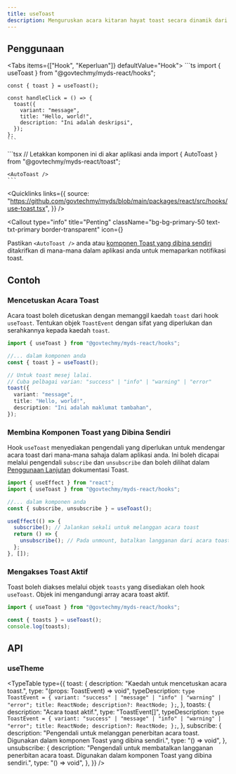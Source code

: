 ```yaml
---
title: useToast
description: Menguruskan acara kitaran hayat toast secara dinamik dari mana-mana sahaja dalam aplikasi.
---
```



## Penggunaan

<Tabs items={["Hook", "Keperluan"]} defaultValue="Hook">
  <Tab value="Hook" className="not-prose">
    ```ts
    import { useToast } from "@govtechmy/myds-react/hooks";

    const { toast } = useToast();

    const handleClick = () => {
      toast({
        variant: "message",
        title: "Hello, world!",
        description: "Ini adalah deskripsi",
      });
    };
    ```

  </Tab>
  <Tab value="Keperluan">
    ```tsx
    // Letakkan komponen ini di akar aplikasi anda
    import { AutoToast } from "@govtechmy/myds-react/toast";

    <AutoToast />
    ```

  </Tab>
</Tabs>

<Quicklinks
  links={{
    source:
      "https://github.com/govtechmy/myds/blob/main/packages/react/src/hooks/use-toast.tsx",
  }}
/>

<Callout
  type="info"
  title="Penting"
  className="bg-bg-primary-50 text-txt-primary border-transparent"
  icon={<InfoIcon className="size-5" />}
>
  Pastikan `<AutoToast />` anda atau [komponen Toast yang dibina
  sendiri](/docs/develop/toast#advanced-usage) ditakrifkan di mana-mana dalam
  aplikasi anda untuk memaparkan notifikasi toast.
</Callout>

## Contoh

### Mencetuskan Acara Toast

Acara toast boleh dicetuskan dengan memanggil kaedah `toast` dari hook `useToast`. Tentukan objek `ToastEvent` dengan sifat yang diperlukan dan serahkannya kepada kaedah `toast`.

```ts title="Contoh"
import { useToast } from "@govtechmy/myds-react/hooks";

//... dalam komponen anda
const { toast } = useToast();

// Untuk toast mesej lalai.
// Cuba pelbagai varian: "success" | "info" | "warning" | "error"
toast({
  variant: "message",
  title: "Hello, world!",
  description: "Ini adalah maklumat tambahan",
});
```

### Membina Komponen Toast yang Dibina Sendiri

Hook `useToast` menyediakan pengendali yang diperlukan untuk mendengar acara toast dari mana-mana sahaja dalam aplikasi anda. Ini boleh dicapai melalui pengendali `subscribe` dan `unsubscribe` dan boleh dilihat dalam [Penggunaan Lanjutan](/docs/develop/toast#advanced-usage) dokumentasi Toast.

```ts title="Toast.tsx"
import { useEffect } from "react";
import { useToast } from "@govtechmy/myds-react/hooks";

//... dalam komponen anda
const { subscribe, unsubscribe } = useToast();

useEffect(() => {
  subscribe(); // Jalankan sekali untuk melanggan acara toast
  return () => {
    unsubscribe(); // Pada unmount, batalkan langganan dari acara toast
  };
}, []);
```

### Mengakses Toast Aktif

Toast boleh diakses melalui objek `toasts` yang disediakan oleh hook `useToast`. Objek ini mengandungi array acara toast aktif.

```ts title="Contoh"
import { useToast } from "@govtechmy/myds-react/hooks";

const { toasts } = useToast();
console.log(toasts);
```

## API

### useTheme

<TypeTable
  type={{
    toast: {
      description: "Kaedah untuk mencetuskan acara toast.",
      type: "(props: ToastEvent) => void",
      typeDescription: `type ToastEvent = {
    variant: "success" | "message" | "info" | "warning" | "error";
    title: ReactNode;
    description?: ReactNode;
};`,
    },
    toasts: {
      description: "Acara toast aktif.",
      type: "ToastEvent[]",
      typeDescription: `type ToastEvent = {
    variant: "success" | "message" | "info" | "warning" | "error";
    title: ReactNode;
    description?: ReactNode;
};`,
    },
    subscribe: {
      description:
        "Pengendali untuk melanggan penerbitan acara toast. Digunakan dalam komponen Toast yang dibina sendiri.",
      type: "() => void",
    },
    unsubscribe: {
      description:
        "Pengendali untuk membatalkan langganan penerbitan acara toast. Digunakan dalam komponen Toast yang dibina sendiri.",
      type: "() => void",
    },
  }}
/>
